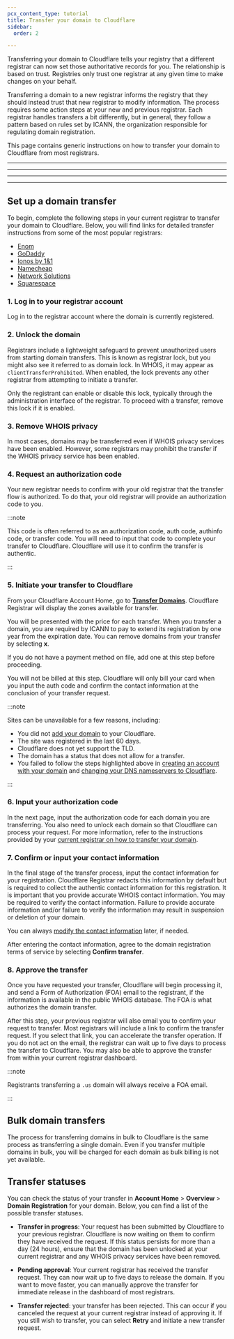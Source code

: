 ```yaml
---
pcx_content_type: tutorial
title: Transfer your domain to Cloudflare
sidebar:
  order: 2

---
```



Transferring your domain to Cloudflare tells your registry that a different registrar can now set those authoritative records for you. The relationship is based on trust. Registries only trust one registrar at any given time to make changes on your behalf.

Transferring a domain to a new registrar informs the registry that they should instead trust that new registrar to modify information. The process requires some action steps at your new and previous registrar. Each registrar handles transfers a bit differently, but in general, they follow a pattern based on rules set by ICANN, the organization responsible for regulating domain registration.

This page contains generic instructions on how to transfer your domain to Cloudflare from most registrars.

***

<Render file="requirements" />

***

<Render file="before-you-begin" />

***

<Render file="restrictions" />

***

## Set up a domain transfer

To begin, complete the following steps in your current registrar to transfer your domain to Cloudflare. Below, you will find links for detailed transfer instructions from some of the most popular registrars:

* [Enom](https://support.enom.com/support/solutions/articles/201000065324-preparing-your-domain-for-transfer)
* [GoDaddy](https://www.godaddy.com/help/transfer-my-domain-away-from-godaddy-3560)
* [Ionos by 1&1](https://www.ionos.com/help/domains/domain-transfers/#acc4514)
* [Namecheap](https://www.namecheap.com/support/knowledgebase/article.aspx/258/84/what-should-i-do-to-transfer-a-domain-from-namecheap/)
* [Network Solutions](https://customerservice.networksolutions.com/prweb/PRAuth/webkm/help/article/KC-474/networksolutions)
* [Squarespace](https://support.squarespace.com/hc/articles/205812338-Transferring-a-domain-away-from-Squarespace)

### 1. Log in to your registrar account

Log in to the registrar account where the domain is currently registered.

### 2. Unlock the domain

Registrars include a lightweight safeguard to prevent unauthorized users from starting domain transfers. This is known as registrar lock, but you might also see it referred to as domain lock. In WHOIS, it may appear as `clientTransferProhibited`. When enabled, the lock prevents any other registrar from attempting to initiate a transfer.

Only the registrant can enable or disable this lock, typically through the administration interface of the registrar. To proceed with a transfer, remove this lock if it is enabled.

### 3. Remove WHOIS privacy

In most cases, domains may be transferred even if WHOIS privacy services have been enabled. However, some registrars may prohibit the transfer if the WHOIS privacy service has been enabled.

### 4. Request an authorization code

Your new registrar needs to confirm with your old registrar that the transfer flow is authorized. To do that, your old registrar will provide an authorization code to you.

:::note


This code is often referred to as an authorization code, auth code, authinfo code, or transfer code. You will need to input that code to complete your transfer to Cloudflare. Cloudflare will use it to confirm the transfer is authentic.


:::

### 5. Initiate your transfer to Cloudflare

From your Cloudflare Account Home, go to [**Transfer Domains**](https://dash.cloudflare.com/?to=/:account/domains/transfer). Cloudflare Registrar will display the zones available for transfer.

You will be presented with the price for each transfer. When you transfer a domain, you are required by ICANN to pay to extend its registration by one year from the expiration date. You can remove domains from your transfer by selecting **x**.

If you do not have a payment method on file, add one at this step before proceeding.

You will not be billed at this step. Cloudflare will only bill your card when you input the auth code and confirm the contact information at the conclusion of your transfer request.

:::note


Sites can be unavailable for a few reasons, including:

* You did not [add your domain](/fundamentals/setup/manage-domains/add-site/) to your Cloudflare.
* The site was registered in the last 60 days.
* Cloudflare does not yet support the TLD.
* The domain has a status that does not allow for a transfer.
* You failed to follow the steps highlighted above in [creating an account with your domain](/fundamentals/setup/account/create-account/) and [changing your DNS nameservers to Cloudflare](/dns/zone-setups/full-setup/).


:::

<Render file="email-verification" />

### 6. Input your authorization code

In the next page, input the authorization code for each domain you are transferring. You also need to unlock each domain so that Cloudflare can process your request. For more information, refer to the instructions provided by your [current registrar on how to transfer your domain](/registrar/get-started/transfer-domain-to-cloudflare/#set-up-a-domain-transfer).

### 7. Confirm or input your contact information

In the final stage of the transfer process, input the contact information for your registration. Cloudflare Registrar redacts this information by default but is required to collect the authentic contact information for this registration. It is important that you provide accurate WHOIS contact information. You may be required to verify the contact information. Failure to provide accurate information and/or failure to verify the information may result in suspension or deletion of your domain.

You can always [modify the contact information](/registrar/account-options/domain-contact-updates/) later, if needed.

After entering the contact information, agree to the domain registration terms of service by selecting **Confirm transfer**.

### 8. Approve the transfer

Once you have requested your transfer, Cloudflare will begin processing it, and send a Form of Authorization (FOA) email to the registrant, if the information is available in the public WHOIS database. The FOA is what authorizes the domain transfer.

After this step, your previous registrar will also email you to confirm your request to transfer. Most registrars will include a link to confirm the transfer request. If you select that link, you can accelerate the transfer operation. If you do not act on the email, the registrar can wait up to five days to process the transfer to Cloudflare. You may also be able to approve the transfer from within your current registrar dashboard.

:::note


Registrants transferring a `.us` domain will always receive a FOA email.


:::

## Bulk domain transfers

The process for transferring domains in bulk to Cloudflare is the same process as transferring a single domain. Even if you transfer multiple domains in bulk, you will be charged for each domain as bulk billing is not yet available.

## Transfer statuses

You can check the status of your transfer in **Account Home** > **Overview** > **Domain Registration** for your domain. Below, you can find a list of the possible transfer statuses.

* **Transfer in progress**: Your request has been submitted by Cloudflare to your previous registrar. Cloudflare is now waiting on them to confirm they have received the request. If this status persists for more than a day (24 hours), ensure that the domain has been unlocked at your current registrar and any WHOIS privacy services have been removed.

* **Pending approval**: Your current registrar has received the transfer request. They can now wait up to five days to release the domain. If you want to move faster, you can manually approve the transfer for immediate release in the dashboard of most registrars.

* **Transfer rejected**: your transfer has been rejected. This can occur if you canceled the request at your current registrar instead of approving it. If you still wish to transfer, you can select **Retry** and initiate a new transfer request.

<Render file="next-steps" />
